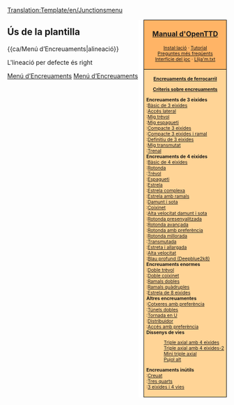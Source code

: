 <noinclude>[[Translation:Template/en/Junctionsmenu]]{{en/-}}</noinclude><div style="float:right; padding-left:12px; background:#ffffff;">
<div style="border:1px solid #000000; background:#ffb466; padding:5px; -moz-border-radius-topleft:5px; -moz-border-radius-topright:5px; font-size: 12pt;">
<center><strong><font size="3">[[Main/ca/OpenTTD|Manual d'OpenTTD]]</font></strong></center>
<div style="font-size: 8pt; text-align: center;">
[[Main/ca/Instal·lació|Instal·lació]] &middot; 
[[Main/ca/Tutorial|Tutorial]]<br />
[[Main/ca/Preguntes més freqüents|Preguntes més freqüents]]<br /> 
[[Main/ca/Interfície del joc|Interfície del joc]] &middot; [[Main/ca/Llija'm.txt|Llija'm.txt]]
</div>
</div>
<div style="border:1px solid black; border-top-width: 0px; background:#ffd496; padding:5px; -moz-border-radius-bottomleft:5px; -moz-border-radius-bottomright:8px; font-size: 8pt;">

<center>'''[[Main/ca/Encreuaments|Encreuaments de ferrocarril]]'''</center>
<center>'''[[Main/ca/Criteris sobre encreuaments|Criteris sobre encreuaments]]'''</center>

'''Encreuaments de 3 eixides'''<br>
:[[Main/ca/Bàsic de 3 eixides|Bàsic de 3 eixides]]<br>
:[[Main/ca/Accés lateral|Accés lateral]]<br>
:[[Main/ca/Mig trèvol|Mig trèvol]]<br>
:[[Main/ca/Mig espagueti|Mig espagueti]]<br>
:[[Main/ca/Compacte de 3 eixides|Compacte 3 eixides]]<br>
:[[Main/ca/Compacte de 3 eixides amb ramal|Compacte 3 eixides i ramal]]<br>
:[[Main/ca/Definitiu de 3 eixides|Definitiu de 3 eixides]]<br>
:[[Main/ca/Mig transmutat|Mig transmutat]]<br>
:[[Main/ca/Trenat|Trenal]]<br>

'''Encreuaments de 4 eixides'''<br>
:[[Main/ca/Bàsic de 4 eixides|Bàsic de 4 eixides]]<br>
:[[Main/ca/Rotonda|Rotonda]]<br>
:[[Main/ca/Trèvol|Trèvol]]<br>
:[[Main/ca/Espagueti|Espagueti]]<br>
:[[Main/ca/Estrela|Estrela]]<br>
:[[Main/ca/Estrela complexa|Estrela complexa]]<br>
:[[Main/ca/Estrela amb ramals|Estrela amb ramals]]<br>
:[[Main/ca/Damunt i sota|Damunt i sota]]<br>
:[[Main/ca/Coixinet|Coixinet]]<br>
:[[Main/ca/Alta velocitat damunt i sota|Alta velocitat damunt i sota]]<br>
:[[Main/ca/Rotonda presenyalitzada|Rotonda presenyalitzada]]<br>
:[[Main/ca/Rotonda avançada|Rotonda avançada]]<br>
:[[Main/ca/Rotonda amb preferència|Rotonda amb preferència]]<br>
:[[Main/ca/Rotonda millorada|Rotonda millorada]]<br>
:[[Main/ca/Transmutada|Transmutada]]<br>
:[[Main/ca/Estreta i allargada|Estreta i allargada]]<br>
:[[Main/ca/Alta velocitat|Alta velocitat]]<br>
:[[Main/ca/Blau profund (Deepblue2k8)|Blau profund (Deepblue2k8)]]<br>

'''Encreuaments enormes'''<br>
:[[Main/ca/Doble trèvol|Doble trèvol]]<br>
:[[Main/ca/Doble coixinet|Doble coixinet]]<br>
:[[Main/ca/Ramals dobles|Ramals dobles]]<br>
:[[Main/ca/Ramals quàdruples|Ramals quàdruples]]<br>
:[[Main/ca/Estrela de 8 eixides|Estrela de 8 eixides]]<br>

'''Altres encreuamentes'''<br>
:[[Main/ca/Cotxeres amb preferència|Cotxeres amb preferència]]<br>
:[[Main/ca/Túnels dobles|Túnels dobles]]<br>
:[[Main/ca/Tornada en U|Tornada en U]]<br>
:[[Main/ca/Distribuidor|Distribuidor]]<br>
:[[Main/ca/Accés amb preferència|Accés amb preferència]]<br>

'''Dissenys de vies'''
:[[Main/ca/Triple axial amb 4 eixides|Triple axial amb 4 eixides]]<br>
:[[Main/ca/Triple axial amb 4 eixides-2|Triple axial amb 4 eixides-2]]<br>
:[[Main/ca/Mini triple axial|Mini triple axial]]<br>
:[[Main/ca/Pujol alt|Pujol alt]]<br>

'''Encreuaments inútils'''<br>
:[[Main/ca/Creuat|Creuat]]<br>
:[[Main/ca/Tres quarts|Tres quarts]]<br>
:[[Main/ca/3 eixides i 4 vies|3 eixides i 4 vies]]<br>

</div>
</div>
<noinclude>


==Ús de la plantilla==
<nowiki>{{ca/Menú d’Encreuaments|alineació}}</nowiki>

L'lineació per defecte és right
[[Category:ca/Plantilles|Menú d’Encreuaments]][[Category:ca/Navegació|Menú d’Encreuaments]]
</noinclude>